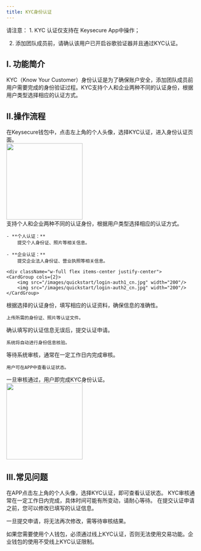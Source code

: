 ```yaml
---
title: KYC身份认证
---
```


<Note> 
请注意：
1. KYC 认证仅支持在 Keysecure App中操作；

2. 添加团队成员前，请确认该用户已开启谷歌验证器并且通过KYC认证。
</Note>

## I. 功能简介

KYC（Know Your Customer）身份认证是为了确保账户安全，添加团队成员前用户需要完成的身份验证过程。KYC支持个人和企业两种不同的认证身份，根据用户类型选择相应的认证方式。

## II.**操作流程**

<Steps>

<Step title="进入KYC认证页面">
   在Keysecure钱包中，点击左上角的个人头像，选择KYC认证，进入身份认证页面。
    <div className="w-full flex items-center justify-center">
    <img src="/images/custody-guide/personalcn.png" width="200"/>
</div>
</Step>

<Step title="选择认证身份">
    支持个人和企业两种不同的认证身份，根据用户类型选择相应的认证方式。
    
    - **个人认证：**
        提交个人身份证、照片等相关信息。

    - **企业认证：**
        提交企业法人身份证、营业执照等相关信息。

    <div className="w-full flex items-center justify-center">
    <CardGroup cols={2}>
        <img src="/images/quickstart/login-auth1_cn.jpg" width="200"/>
        <img src="/images/quickstart/login-auth2_cn.jpg" width="200"/>
    </CardGroup>
</div>

</Step>

<Step title="填写认证信息">
    根据选择的认证身份，填写相应的认证资料，确保信息的准确性。

    上传所需的身份证、照片等认证文件。
</Step>

<Step title="提交认证申请">
    确认填写的认证信息无误后，提交认证申请。

    系统将自动进行身份信息核验。
</Step>

<Step title="等待审核结果">
    等待系统审核，通常在一定工作日内完成审核。

    用户可在APP中查看认证状态。
</Step>

<Step title="认证完成">
    一旦审核通过，用户即完成KYC身份认证。
    <div className="w-full flex items-center justify-center">
    <img src="/images/user-guide/kycdonecn.jpg" width="200"/>
</div>
</Step>

</Steps>

## III.**常见问题**

<Accordion title="如何查看我的KYC认证状态？">
在APP点击左上角的个人头像，选择KYC认证，即可查看认证状态。
</Accordion>

<Accordion title="KYC审核需要多长时间？">
KYC审核通常在一定工作日内完成，具体时间可能有所变动，请耐心等待。
</Accordion>

<Accordion title="我可以修改已提交的KYC认证信息吗？">
在提交认证申请之前，您可以修改已填写的认证信息。

一旦提交申请，将无法再次修改，需等待审核结果。
</Accordion>

<Accordion title="我需要认证KYC吗？">
如果您需要使用个人钱包，必须通过线上KYC认证，否则无法使用交易功能。企业钱包的使用不受线上KYC认证限制。
</Accordion>



